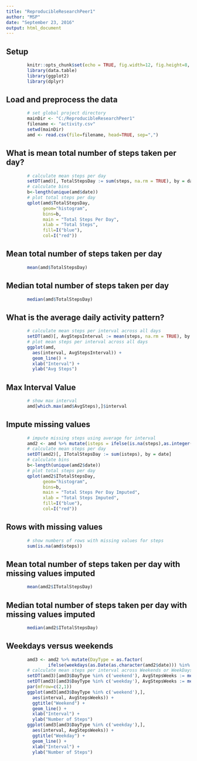 ---
title: "ReproducibleResearchPeer1"
author: "MSP"
date: "September 23, 2016"
output: html_document
---

## Setup

```{r setup, include=FALSE}
        knitr::opts_chunk$set(echo = TRUE, fig.width=12, fig.height=8, fig.path='Figs/')
        library(data.table)
        library(ggplot2)
        library(dplyr)
```

## Load and preprocess the data

```{r Read Data}
        # set global project directory
        mainDir <- "C:/ReproducibleResearchPeer1"
        filename <- "activity.csv"
        setwd(mainDir)
        amd <- read.csv(file=filename, head=TRUE, sep=",")
```

## What is mean total number of steps taken per day?

```{r Calculate Total Steps, echo=FALSE}
        # calculate mean steps per day
        setDT(amd)[, TotalStepsDay := sum(steps, na.rm = TRUE), by = date]
        # calculate bins
        b<-length(unique(amd$date))
        # plot total steps per day
        qplot(amd$TotalStepsDay, 
              geom="histogram",
              bins=b,
              main = "Total Steps Per Day", 
              xlab = "Total Steps",  
              fill=I("blue"), 
              col=I("red"))
```

## Mean total number of steps taken per day

```{r Calculate Total Steps mean, echo=FALSE}
        mean(amd$TotalStepsDay)
```

## Median total number of steps taken per day

```{r Calculate Total Steps median, echo=FALSE}
        median(amd$TotalStepsDay)
```

## What is the average daily activity pattern?

```{r Plot steps average, echo=FALSE}
        # calculate mean steps per interval across all days
        setDT(amd)[, AvgStepsInterval := mean(steps, na.rm = TRUE), by = interval]
        # plot mean steps per interval across all days
        ggplot(amd, 
          aes(interval, AvgStepsInterval)) + 
          geom_line() +
          xlab("Interval") + 
          ylab("Avg Steps")
```

## Max Interval Value

```{r Max interval, echo=FALSE}
        # show max interval
        amd[which.max(amd$AvgSteps),]$interval
```

## Impute missing values

```{r Missing Values, echo=FALSE}
        # impute missing steps using average for interval
        amd2 <- amd %>% mutate(isteps = ifelse(is.na(steps),as.integer(round(AvgStepsInterval,digits=0)),steps))
        # calculate mean steps per day
        setDT(amd2)[, ITotalStepsDay := sum(isteps), by = date]
        # calculate bins
        b<-length(unique(amd2$date))
        # plot total steps per day
        qplot(amd2$ITotalStepsDay, 
              geom="histogram",
              bins=b,
              main = "Total Steps Per Day Imputed", 
              xlab = "Total Steps Imputed",  
              fill=I("blue"), 
              col=I("red"))
```

## Rows with missing values

```{r Missing Values Rows, echo=FALSE}
        # show numbers of rows with missing values for steps
        sum(is.na(amd$steps))
```

## Mean total number of steps taken per day with missing values imputed

```{r With Missing Values Mean, echo=FALSE}
        mean(amd2$ITotalStepsDay)
```

## Median total number of steps taken per day with missing values imputed

```{r With Missing Values Median, echo=FALSE}
        median(amd2$ITotalStepsDay)
```

## Weekdays versus weekends

```{r Weekdays and Weekends, echo=FALSE}
        amd3 <- amd2 %>% mutate(DayType = as.factor(
                ifelse(weekdays(as.Date(as.character(amd2$date))) %in% c('Sunday','Saturday'),"weekend","weekday")))
        # calculate mean steps per interval across Weekends or WeekDays
        setDT(amd3)[amd3$DayType %in% c('weekend'), AvgStepsWeeks := mean(isteps), by = interval]
        setDT(amd3)[amd3$DayType %in% c('weekday'), AvgStepsWeeks := mean(isteps), by = interval]
        par(mfrow=c(2,1)) 
        ggplot(amd3[amd3$DayType %in% c('weekend'),], 
          aes(interval, AvgStepsWeeks)) + 
          ggtitle("Weekend") +
          geom_line() +
          xlab("Interval") + 
          ylab("Number of Steps")
        ggplot(amd3[amd3$DayType %in% c('weekday'),], 
          aes(interval, AvgStepsWeeks)) + 
          ggtitle("Weekday") +
          geom_line() +
          xlab("Interval") + 
          ylab("Number of Steps")
```
